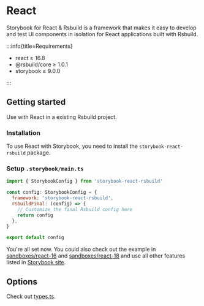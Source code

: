 
# React

Storybook for React & Rsbuild is a framework that makes it easy to develop and test UI components in isolation for React applications built with Rsbuild.

:::info{title=Requirements}

- react ≥ 16.8
- @rsbuild/core ≥ 1.0.1
- storybook ≥ 9.0.0

:::

## Getting started

Use with React in a existing Rsbuild project.

### Installation

To use React with Storybook, you need to install the `storybook-react-rsbuild` package.

<PackageManagerTabs command="install storybook-react-rsbuild -D" />

### Setup `.storybook/main.ts`

```js
import { StorybookConfig } from 'storybook-react-rsbuild'

const config: StorybookConfig = {
  framework: 'storybook-react-rsbuild',
  rsbuildFinal: (config) => {
    // Customize the final Rsbuild config here
    return config
  },
}

export default config
```

You're all set now. You could also check out the example in [sandboxes/react-16](https://github.com/rspack-contrib/storybook-rsbuild/blob/main/sandboxes/react-16) and [sandboxes/react-18](https://github.com/rspack-contrib/storybook-rsbuild/blob/main/sandboxes/react-18) and use all other features listed in [Storybook site](https://storybook.js.org/docs).

## Options

Check out [types.ts](https://github.com/rspack-contrib/storybook-rsbuild/blob/main/packages/framework-react/src/types.ts).
